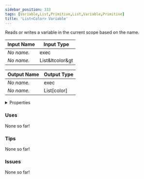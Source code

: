 ```yaml
---
sidebar_position: 333
tags: [Variable,List,Primitive,List,Variable,Primitive]
title: 'List<Color> Variable'
---
```


Reads or writes a variable in the current scope based on the name.




<EsbSvg />

| Input Name | Input Type |
|-----------|-----------|
| *No name.* | exec |
| *No name.* | List&ltcolor&gt |

| Output Name | Output Type |
|-----------|-----------|
| *No name.* | exec |
| *No name.* | List[color] |


<details>
  <summary>Properties</summary>
  <div>
    <div>
    <table>
      <thead>
        <tr>
          <th>Is beta required?</th>
          <th>❌</th>
        </tr>
        <tr>
          <th>Is this chip a trolling risk?</th>
          <th>❌</th>
        </tr>
        <tr>
          <th>Is this chip a role assignment risk?</th>
          <th>❌</th>
        </tr>
        <tr>
          <th>Chip UUID</th>
          <th>9216dded-da74-49a7-a327-5750f4809787</th>
        </tr>
      </thead>
    </table>
    </div>
  </div>
</details>

### Uses

None so far!

### Tips

None so far!

### Issues

None so far!